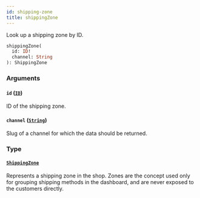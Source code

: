 ```yaml
---
id: shipping-zone
title: shippingZone
---
```


Look up a shipping zone by ID.

```graphql
shippingZone(
  id: ID!
  channel: String
): ShippingZone
```

### Arguments

#### `id` ([`ID`](../../../developer/api-reference/scalars/id))

ID of the shipping zone.

#### `channel` ([`String`](../../../developer/api-reference/scalars/string))

Slug of a channel for which the data should be returned.

### Type

#### [`ShippingZone`](../../../developer/api-reference/objects/shipping-zone)

Represents a shipping zone in the shop. Zones are the concept used only for grouping shipping methods in the dashboard, and are never exposed to the customers directly.
